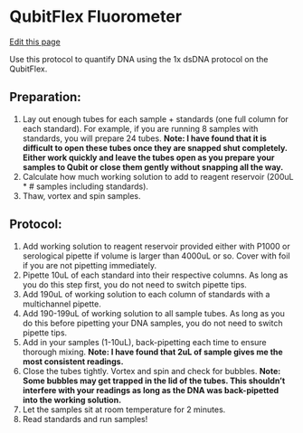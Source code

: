 # QubitFlex Fluorometer

[Edit this page](https://github.com/remygatins/GatinsLab/edit/main/lab_equip_qubit.qmd)

Use this protocol to quantify DNA using the 1x dsDNA protocol on the QubitFlex.

## Preparation:
  1. Lay out enough tubes for each sample + standards (one full column for each standard). For example, if you are running 8 samples with standards, you will prepare 24 tubes. **Note: I have found that it is difficult to open these tubes once they are snapped shut completely. Either work quickly and leave the tubes open as you prepare your samples to Qubit or close them gently without snapping all the way.**
  2. Calculate how much working solution to add to reagent reservoir (200uL * # samples including standards). 
  3. Thaw, vortex and spin samples.

## Protocol:
  1. Add working solution to reagent reservoir provided either with P1000 or serological pipette if volume is larger than 4000uL or so. Cover with foil if you are not pipetting immediately.
  2. Pipette 10uL of each standard into their respective columns. As long as you do this step first, you do not need to switch pipette tips.
  3. Add 190uL of working solution to each column of standards with a multichannel pipette.
  4. Add 190-199uL of working solution to all sample tubes. As long as you do this before pipetting your DNA samples, you do not need to switch pipette tips.
  5. Add in your samples (1-10uL), back-pipetting each time to ensure thorough mixing. **Note: I have found that 2uL of sample gives me the most consistent readings.**
  6. Close the tubes tightly. Vortex and spin and check for bubbles. **Note: Some bubbles may get trapped in the lid of the tubes. This shouldn't interfere with your readings as long as the DNA was back-pipetted into the working solution.**
  7. Let the samples sit at room temperature for 2 minutes.
  8. Read standards and run samples!
